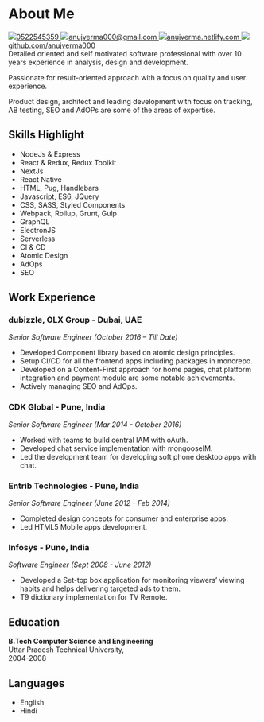 
<div className={styles.Document}>

# About Me

<div className={styles.contact}>

  <a className={styles.contactItem} href="tel:+971-522545359">
    <img className={styles.contactIcon} src="images/whatsapp.png"/>0522545359
  </a>
  

  <a className={styles.contactItem} href="mailto:anujverma000@gmail.com">
    <img className={styles.contactIcon} src="images/gmail.png"/>anujverma000@gmail.com
  </a>
  

  <a className={styles.contactItem} href="https://anujverma.netlify.com/">
    <img className={styles.contactIcon} src="images/web.png"/>anujverma.netlify.com
  </a>
  

  <a className={styles.contactItem} href="https://github.com/anujverma000/">
    <img className={styles.contactIcon} src="images/github.png"/>github.com/anujverma000
  </a>
</div>
Detailed oriented and self motivated software professional with over 10 years experience
in analysis, design and development.


Passionate for result-oriented approach with a focus on quality and user experience.


Product design, architect and leading development with focus on tracking, AB testing, SEO and AdOPs are some of the areas of expertise.

## Skills Highlight

- NodeJs & Express
- React & Redux, Redux Toolkit
- NextJs
- React Native
- HTML, Pug, Handlebars
- Javascript, ES6, JQuery
- CSS, SASS, Styled Components
- Webpack, Rollup, Grunt, Gulp
- GraphQL
- ElectronJS
- Serverless
- CI & CD
- Atomic Design
- AdOps
- SEO

## Work Experience

### dubizzle, OLX Group - Dubai, UAE
*Senior Software Engineer (October 2016 – Till Date)*

- Developed Component library based on atomic design principles.
- Setup CI/CD for all the frontend apps including packages in monorepo.
- Developed on a Content-First approach for home pages, chat platform integration and payment module are some notable achievements.
- Actively managing SEO and AdOps.

### CDK Global - Pune, India
*Senior Software Engineer (Mar 2014 - October 2016)*

- Worked with teams to build central IAM with oAuth.
- Developed chat service implementation with mongooseIM.
- Led the development team for developing soft phone desktop apps with chat.

### Entrib Technologies - Pune, India
*Senior Software Engineer (June 2012 - Feb 2014)*

- Completed design concepts for consumer and enterprise apps.
- Led HTML5 Mobile apps development.

### Infosys - Pune, India
*Software Engineer (Sept 2008 - June 2012)*

- Developed a Set-top box application for monitoring viewers’ viewing habits and helps delivering targeted ads to them.
- T9 dictionary implementation for TV Remote.

## Education

**B.Tech Computer Science and Engineering**  
Uttar Pradesh Technical University,  
2004-2008

## Languages

- English
- Hindi

</div>
